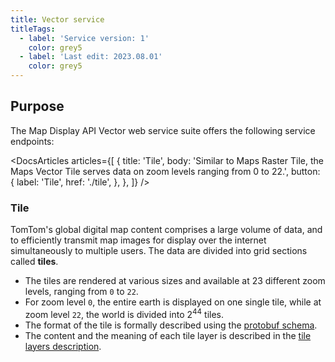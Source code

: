 ```yaml
---
title: Vector service
titleTags:
  - label: 'Service version: 1'
    color: grey5
  - label: 'Last edit: 2023.08.01'
    color: grey5
---
```


## Purpose  

The Map Display API Vector web service suite offers the following service endpoints:

<DocsArticles
  articles={[
    {
      title: 'Tile',
      body: 'Similar to Maps Raster Tile, the Maps Vector Tile serves data on zoom levels ranging from 0 to 22.',
      button: {
        label: 'Tile',
        href: './tile',
      },
    },
  ]}
/>

### Tile

TomTom's global digital map content comprises a large volume of data, and to efficiently transmit map images for display over the internet simultaneously to multiple users. The data are divided into grid sections called **tiles**.

- The tiles are rendered at various sizes and available at 23 different zoom levels, ranging from `0` to `22`.
- For zoom level `0`, the entire earth is displayed on one single tile, while at zoom level `22`, the world is divided into 2<sup>44</sup> tiles.
- The format of the tile is formally described using the  [protobuf schema](/map-display-api/documentation/vector/content#schema-data).
- The content and the meaning of each tile layer is described in the  [tile layers description](/map-display-api/documentation/vector/content#tile-layers).